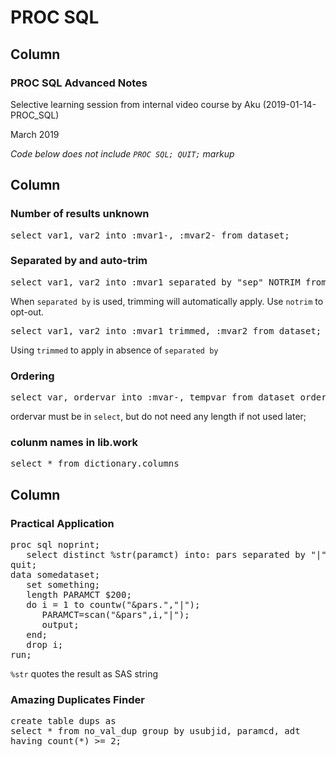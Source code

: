 PROC SQL {data-orientation=columns}
=======================================================================

Column
-------------------------------------

### PROC SQL Advanced Notes

Selective learning session from internal video course by Aku (2019-01-14-PROC_SQL)

March 2019

_Code below does not include `PROC SQL; QUIT;` markup_

Column
-------------------------------------

### Number of results unknown

<p><pre>
select var1, var2 into :mvar1-, :mvar2- from dataset;
</pre></p>

### Separated by and auto-trim

<p><pre>
select var1, var2 into :mvar1 separated by "sep" NOTRIM from dataset;
</pre></p>

When `separated by` is used, trimming will automatically apply. Use `notrim` to opt-out.

<p><pre>
select var1, var2 into :mvar1 trimmed, :mvar2 from dataset;
</pre></p>

Using `trimmed` to apply in absence of `separated by`

### Ordering

<p><pre>
select var, ordervar into :mvar-, tempvar from dataset order by ordervar
</pre></p>

ordervar must be in `select`, but do not need any length if not used later;

### colunm names in lib.work

<p><pre>
select * from dictionary.columns
</pre></p>


Column 
-------------------------------------

### Practical Application

<p><pre>
proc sql noprint;
   select distinct %str(paramct) into: pars separated by "|" from dataset;
quit;
data somedataset;
   set something;
   length PARAMCT $200;
   do i = 1 to countw("&pars.","|");
      PARAMCT=scan("&pars",i,"|");
      output;
   end;
   drop i;
run;
</pre></p>

`%str` quotes the result as SAS string

### Amazing Duplicates Finder

<p><pre>
create table dups as
select * from no_val_dup group by usubjid, paramcd, adt
having count(*) >= 2;
</pre></p>